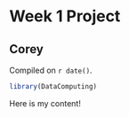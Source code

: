 # Week 1 Project  

## Corey



<!-- leave this material as is -->
Compiled on `r date()`.

```r
library(DataComputing)
```
<!-- put your content after this line -->

Here is my content!
